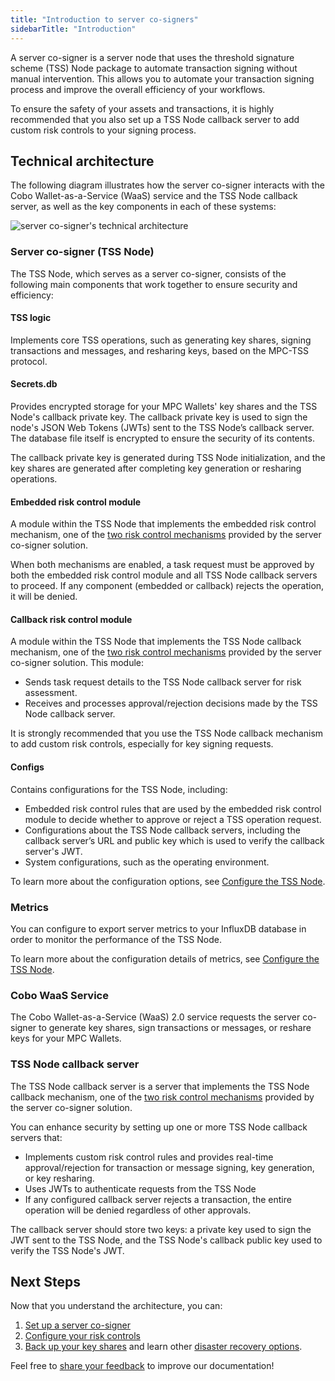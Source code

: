 ```yaml
---
title: "Introduction to server co-signers"
sidebarTitle: "Introduction"
---
```


A server co-signer is a server node that uses the threshold signature scheme (TSS) Node package to automate transaction signing without manual intervention. This allows you to automate your transaction signing process and improve the overall efficiency of your workflows.

To ensure the safety of your assets and transactions, it is highly recommended that you also set up a TSS Node callback server to add custom risk controls to your signing process.

## Technical architecture

The following diagram illustrates how the server co-signer interacts with the Cobo Wallet-as-a-Service (WaaS) service and the TSS Node callback server, as well as the key components in each of these systems:

<img src="/v2/images/guides/api-co-signer-technical-architecture.svg" className="diagram" alt="server co-signer's technical architecture" />

### Server co-signer (TSS Node)

The TSS Node, which serves as a server co-signer, consists of the following main components that work together to ensure security and efficiency:

#### TSS logic

Implements core TSS operations, such as generating key shares, signing transactions and messages, and resharing keys, based on the MPC-TSS protocol.

#### Secrets.db

Provides encrypted storage for your MPC Wallets' key shares and the TSS Node's callback private key. The callback private key is used to sign the node's JSON Web Tokens (JWTs) sent to the TSS Node’s callback server. The database file itself is encrypted to ensure the security of its contents.

The callback private key is generated during TSS Node initialization, and the key shares are generated after completing key generation or resharing operations.


#### Embedded risk control module

A module within the TSS Node that implements the embedded risk control mechanism, one of the [two risk control mechanisms](/v2/guides/mpc-wallets/server-co-signer/risk-control-mechanisms) provided by the server co-signer solution.

When both mechanisms are enabled, a task request must be approved by both the embedded risk control module and all TSS Node callback servers to proceed. If any component (embedded or callback) rejects the operation, it will be denied.

#### Callback risk control module

A module within the TSS Node that implements the TSS Node callback mechanism, one of the [two risk control mechanisms](/v2/guides/mpc-wallets/server-co-signer/risk-control-mechanisms) provided by the server co-signer solution. This module:

- Sends task request details to the TSS Node callback server for risk assessment.  
- Receives and processes approval/rejection decisions made by the TSS Node callback server.

It is strongly recommended that you use the TSS Node callback mechanism to add custom risk controls, especially for key signing requests.


#### Configs

Contains configurations for the TSS Node, including:

- Embedded risk control rules that are used by the embedded risk control module to decide whether to approve or reject a TSS operation request.  
- Configurations about the TSS Node callback servers, including the callback server’s URL and public key which is used to verify the callback server's JWT.  
- System configurations, such as the operating environment.

To learn more about the configuration options, see [Configure the TSS Node](/v2/guides/mpc-wallets/server-co-signer/appendix#configure-the-tss-node).

### Metrics

You can configure to export server metrics to your InfluxDB database in order to monitor the performance of the TSS Node.

To learn more about the configuration details of metrics, see [Configure the TSS Node](/v2/guides/mpc-wallets/server-co-signer/appendix#configure-the-tss-node).

### Cobo WaaS Service

The Cobo Wallet-as-a-Service (WaaS) 2.0 service requests the server co-signer to generate key shares, sign transactions or messages, or reshare keys for your MPC Wallets.

### TSS Node callback server

The TSS Node callback server is a server that implements the TSS Node callback mechanism, one of the [two risk control mechanisms](/v2/guides/mpc-wallets/server-co-signer/risk-control-mechanisms) provided by the server co-signer solution.

You can enhance security by setting up one or more TSS Node callback servers that:

- Implements custom risk control rules and provides real-time approval/rejection for transaction or message signing, key generation, or key resharing.  
- Uses JWTs to authenticate requests from the TSS Node
- If any configured callback server rejects a transaction, the entire operation will be denied regardless of other approvals.

The callback server should store two keys: a private key used to sign the JWT sent to the TSS Node, and the TSS Node's callback public key used to verify the TSS Node's JWT.

## Next Steps

Now that you understand the architecture, you can:

1. [Set up a server co-signer](/v2/guides/mpc-wallets/server-co-signer/tss-node-deployment)  
2. [Configure your risk controls](/v2/guides/mpc-wallets/server-co-signer/risk-control-mechanisms)  
3. [Back up your key shares](/v2/guides/mpc-wallets/server-co-signer/key-shares-backup) and learn other [disaster recovery options](/v2/guides/mpc-wallets/server-co-signer/disaster-recovery-overview).

<Tip>Feel free to [share your feedback](https://forms.zohopublic.com/cobo/form/DocumentFeedbackForm/formperma/QvLOhxJv1_JMsJ-1dleZ8Itb_7rzN-LtgvsDdxosoVI) to improve our documentation!</Tip>